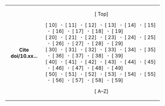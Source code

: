 <table id="toc" class="toc plainlinks noprint" summary="Contents" align="center">
<tr><th>Cite doi/10.xx...</th><td><!--
--><center>[{{fullurl:{{FULLPAGENAME}}}} Top]</center><!--
-->[{{fullurl:{{FULLPAGENAME}}|from=10.10}} 10]<!--
-->&nbsp;&nbsp;'''·'''&nbsp; [{{fullurl:{{FULLPAGENAME}}|from=10.11}} 11]<!--
-->&nbsp;&nbsp;'''·'''&nbsp; [{{fullurl:{{FULLPAGENAME}}|from=10.12}} 12]<!--
-->&nbsp;&nbsp;'''·'''&nbsp; [{{fullurl:{{FULLPAGENAME}}|from=10.13}} 13]<!--
-->&nbsp;&nbsp;'''·'''&nbsp; [{{fullurl:{{FULLPAGENAME}}|from=10.14}} 14]<!--
-->&nbsp;&nbsp;'''·'''&nbsp; [{{fullurl:{{FULLPAGENAME}}|from=10.15}} 15]<!--
-->&nbsp;&nbsp;'''·'''&nbsp; [{{fullurl:{{FULLPAGENAME}}|from=10.16}} 16]<!--
-->&nbsp;&nbsp;'''·'''&nbsp; [{{fullurl:{{FULLPAGENAME}}|from=10.17}} 17]<!--
-->&nbsp;&nbsp;'''·'''&nbsp; [{{fullurl:{{FULLPAGENAME}}|from=10.18}} 18]<!--
-->&nbsp;&nbsp;'''·'''&nbsp; [{{fullurl:{{FULLPAGENAME}}|from=10.19}} 19]<!--
--><br>[{{fullurl:{{FULLPAGENAME}}|from=10.20}} 20]<!--
-->&nbsp;&nbsp;'''·'''&nbsp; [{{fullurl:{{FULLPAGENAME}}|from=10.21}} 21]<!--
-->&nbsp;&nbsp;'''·'''&nbsp; [{{fullurl:{{FULLPAGENAME}}|from=10.22}} 22]<!--
-->&nbsp;&nbsp;'''·'''&nbsp; [{{fullurl:{{FULLPAGENAME}}|from=10.23}} 23]<!--
-->&nbsp;&nbsp;'''·'''&nbsp; [{{fullurl:{{FULLPAGENAME}}|from=10.24}} 24]<!--
-->&nbsp;&nbsp;'''·'''&nbsp; [{{fullurl:{{FULLPAGENAME}}|from=10.25}} 25]<!--
-->&nbsp;&nbsp;'''·'''&nbsp; [{{fullurl:{{FULLPAGENAME}}|from=10.26}} 26]<!--
-->&nbsp;&nbsp;'''·'''&nbsp; [{{fullurl:{{FULLPAGENAME}}|from=10.27}} 27]<!--
-->&nbsp;&nbsp;'''·'''&nbsp; [{{fullurl:{{FULLPAGENAME}}|from=10.28}} 28]<!--
-->&nbsp;&nbsp;'''·'''&nbsp; [{{fullurl:{{FULLPAGENAME}}|from=10.29}} 29]<!--
--><br>[{{fullurl:{{FULLPAGENAME}}|from=10.30}} 30]<!--
-->&nbsp;&nbsp;'''·'''&nbsp; [{{fullurl:{{FULLPAGENAME}}|from=10.31}} 31]<!--
-->&nbsp;&nbsp;'''·'''&nbsp; [{{fullurl:{{FULLPAGENAME}}|from=10.32}} 32]<!--
-->&nbsp;&nbsp;'''·'''&nbsp; [{{fullurl:{{FULLPAGENAME}}|from=10.33}} 33]<!--
-->&nbsp;&nbsp;'''·'''&nbsp; [{{fullurl:{{FULLPAGENAME}}|from=10.34}} 34]<!--
-->&nbsp;&nbsp;'''·'''&nbsp; [{{fullurl:{{FULLPAGENAME}}|from=10.35}} 35]<!--
-->&nbsp;&nbsp;'''·'''&nbsp; [{{fullurl:{{FULLPAGENAME}}|from=10.36}} 36]<!--
-->&nbsp;&nbsp;'''·'''&nbsp; [{{fullurl:{{FULLPAGENAME}}|from=10.37}} 37]<!--
-->&nbsp;&nbsp;'''·'''&nbsp; [{{fullurl:{{FULLPAGENAME}}|from=10.38}} 38]<!--
-->&nbsp;&nbsp;'''·'''&nbsp; [{{fullurl:{{FULLPAGENAME}}|from=10.39}} 39]<!--
--><br>[{{fullurl:{{FULLPAGENAME}}|from=10.40}} 40]<!--
-->&nbsp;&nbsp;'''·'''&nbsp; [{{fullurl:{{FULLPAGENAME}}|from=10.41}} 41]<!--
-->&nbsp;&nbsp;'''·'''&nbsp; [{{fullurl:{{FULLPAGENAME}}|from=10.42}} 42]<!--
-->&nbsp;&nbsp;'''·'''&nbsp; [{{fullurl:{{FULLPAGENAME}}|from=10.43}} 43]<!--
-->&nbsp;&nbsp;'''·'''&nbsp; [{{fullurl:{{FULLPAGENAME}}|from=10.44}} 44]<!--
-->&nbsp;&nbsp;'''·'''&nbsp; [{{fullurl:{{FULLPAGENAME}}|from=10.45}} 45]<!--
-->&nbsp;&nbsp;'''·'''&nbsp; [{{fullurl:{{FULLPAGENAME}}|from=10.46}} 46]<!--
-->&nbsp;&nbsp;'''·'''&nbsp; [{{fullurl:{{FULLPAGENAME}}|from=10.47}} 47]<!--
-->&nbsp;&nbsp;'''·'''&nbsp; [{{fullurl:{{FULLPAGENAME}}|from=10.48}} 48]<!--
-->&nbsp;&nbsp;'''·'''&nbsp; [{{fullurl:{{FULLPAGENAME}}|from=10.49}} 49]<!--
--><br>[{{fullurl:{{FULLPAGENAME}}|from=10.50}} 50]<!--
-->&nbsp;&nbsp;'''·'''&nbsp; [{{fullurl:{{FULLPAGENAME}}|from=10.51}} 51]<!--
-->&nbsp;&nbsp;'''·'''&nbsp; [{{fullurl:{{FULLPAGENAME}}|from=10.52}} 52]<!--
-->&nbsp;&nbsp;'''·'''&nbsp; [{{fullurl:{{FULLPAGENAME}}|from=10.53}} 53]<!--
-->&nbsp;&nbsp;'''·'''&nbsp; [{{fullurl:{{FULLPAGENAME}}|from=10.54}} 54]<!--
-->&nbsp;&nbsp;'''·'''&nbsp; [{{fullurl:{{FULLPAGENAME}}|from=10.55}} 55]<!--
-->&nbsp;&nbsp;'''·'''&nbsp; [{{fullurl:{{FULLPAGENAME}}|from=10.56}} 56]<!--
-->&nbsp;&nbsp;'''·'''&nbsp; [{{fullurl:{{FULLPAGENAME}}|from=10.57}} 57]<!--
-->&nbsp;&nbsp;'''·'''&nbsp; [{{fullurl:{{FULLPAGENAME}}|from=10.58}} 58]<!--
-->&nbsp;&nbsp;'''·'''&nbsp; [{{fullurl:{{FULLPAGENAME}}|from=10.59}} 59]<!--
--><center>[{{fullurl:{{FULLPAGENAME}}|from=A}} A–Z]</center>
</td></tr></table><noinclude>{{doc|content=

This is a custom TOC for [[:Category:Cite doi templates]]. It would be cumbersome code for the category, so it is placed here instead.

[[Category:Wikipedia category table of contents templates]]
}}</noinclude>
